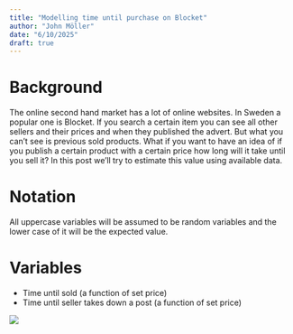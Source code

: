 ```yaml
---
title: "Modelling time until purchase on Blocket"
author: "John Möller"
date: "6/10/2025"
draft: true
---
```

# Background
The online second hand market has a lot of online websites. In Sweden a popular one is Blocket.
If you search a certain item you can see all other sellers and their prices and when they published the
advert. But what you can't see is previous sold products. What if you want to have an idea of
if you publish a certain product with a certain price how long will it take until you sell it?
In this post we'll try to estimate this value using available data.

# Notation
All uppercase variables will be assumed to be random variables and the lower case of it
will be the expected value.

# Variables
- Time until sold (a function of set price)
- Time until seller takes down a post (a function of set price)

![](https://i.imgur.com/kRJkacV.png)